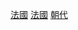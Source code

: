 {{Catnav|頁面分類|社会|政治|政治制度|政体|君主制}}
{{Catnav|頁面分類|社会|政治|朝代}}
{{Catnav|頁面分類|历史|各國歷史|法国历史}}
{{Commonscat|Nobility of France}}

[[Category:君主制|法國]]
[[Category:朝代|法國]]
[[Category:法國歷史|朝代]]